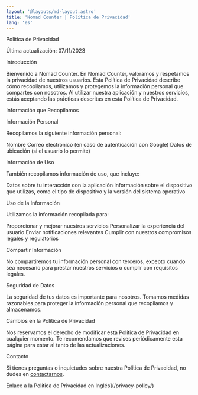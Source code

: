 ```yaml
---
layout: '@layouts/md-layout.astro'
title: 'Nomad Counter | Política de Privacidad'
lang: 'es'
---
```


Política de Privacidad

Última actualización: 07/11/2023

Introducción

Bienvenido a Nomad Counter. En Nomad Counter, valoramos y respetamos la privacidad de nuestros usuarios. Esta Política de Privacidad describe cómo recopilamos, utilizamos y protegemos la información personal que compartes con nosotros. Al utilizar nuestra aplicación y nuestros servicios, estás aceptando las prácticas descritas en esta Política de Privacidad.

Información que Recopilamos

Información Personal

Recopilamos la siguiente información personal:

Nombre
Correo electrónico (en caso de autenticación con Google)
Datos de ubicación (si el usuario lo permite)

Información de Uso

También recopilamos información de uso, que incluye:

Datos sobre tu interacción con la aplicación
Información sobre el dispositivo que utilizas, como el tipo de dispositivo y la versión del sistema operativo

Uso de la Información

Utilizamos la información recopilada para:

Proporcionar y mejorar nuestros servicios
Personalizar la experiencia del usuario
Enviar notificaciones relevantes
Cumplir con nuestros compromisos legales y regulatorios

Compartir Información

No compartiremos tu información personal con terceros, excepto cuando sea necesario para prestar nuestros servicios o cumplir con requisitos legales.

Seguridad de Datos

La seguridad de tus datos es importante para nosotros. Tomamos medidas razonables para proteger la información personal que recopilamos y almacenamos.

Cambios en la Política de Privacidad

Nos reservamos el derecho de modificar esta Política de Privacidad en cualquier momento. Te recomendamos que revises periódicamente esta página para estar al tanto de las actualizaciones.

Contacto

Si tienes preguntas o inquietudes sobre nuestra Política de Privacidad, no dudes en [contactarnos](mailto:info@santi020k.me).

Enlace a la Política de Privacidad en Inglés](/privacy-policy/)
